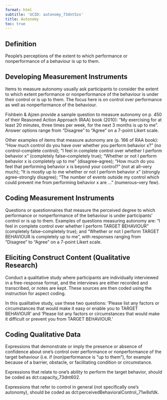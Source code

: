 ```yaml
---
format: html
subtitle: 'UCID: autonomy_73dnt5zx'
title: Autonomy
toc: true
---
```


## Definition


People’s perceptions of the extent to which performance or nonperformance of a behaviour is up to them.

## Developing Measurement Instruments

Items to measure autonomy usually ask participants to consider the extent to which extent performance or nonperformance of the behaviour is under their control or is up to them. The focus here is on control over performance as well as nonperformance of the behaviour. 

Fishbein & Ajzen provide a sample question to measure autonomy on p. 450 of their Reasoned Action Approach (RAA) book (2010): "My exercising for at least 20 minutes, three times per week, for the next 3 months is up to me". Answer options range from "Disagree" to "Agree" on a 7-point Likert scale. 

Other examples of items that measure autonomy are (p. 166 of RAA book): "How much control do you have over whether you perform behavior x?" (no control–complete control); "I feel in complete control over whether I perform behavior x" (completely false–completely true); "Whether or not I perform behavior x is completely up to me" (disagree–agree); "How much do you feel that performing behavior x is beyond your control?" (not at all–very much); "It is mostly up to me whether or not I perform behavior x" (strongly agree–strongly disagree); "The number of events outside my control which could prevent me from performing behavior x are ..." (numerous–very few).


## Coding Measurement Instruments

Questions or questionnaires that measure the perceived degree to which performance or nonperformance of the behaviour is under participants' control or is up to them. Examples of questions measuring autonomy are: "I feel in complete control over whether I perform TARGET BEHAVIOUR" (completely false–completely true); and "Whether or not I perform TARGET BEHAVIOUR is completely up to me", with responses ranging from "Disagree" to "Agree" on a 7-point Likert scale.


## Eliciting Construct Content (Qualitative Research)

Conduct a qualitative study where participants are individually interviewed in a free-response format, and the interviews are either recorded and transcribed, or notes are kept. These sources are then coded using the instruction for aspect coding.

In this qualitative study, use these two questions: ‘Please list any factors or circumstances that would make it easy or enable you to TARGET BEHAVIOUR’ and ‘Please list any factors or circumstances that would make it difficult or prevent you from TARGET BEHAVIOUR.’

## Coding Qualitative Data

Expressions that demonstrate or imply the presence or absence of confidence about one’s control over performance or nonperformance of the target behaviour (i.e. if (non)performance is "up to them"), for example because of a barrier, obstacle, or facilitating condition or circumstance. 

Expressions that relate to one’s ability to perform the target behavior, should be coded as dct:capacity_73dnt602.

Expressions that refer to control in general (not specifically one’s autonomy), should be coded as dct:perceivedBehavioralControl_71w8sfdk.



